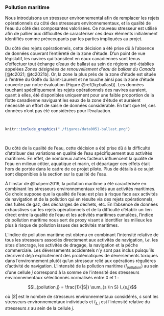 ### Pollution maritime {#pollutionportrait}

Nous introduisons un stresseur environnemental afin de remplacer les rejets opérationnels du côté des stresseurs environnementaux, et la qualité de l'eau du côté des composantes valorisées. Ce nouveau stresseur est utilisé afin de pallier aux difficultés de caractériser ces deux éléments initialement identifiés comme préoccupants par les parties impliquées au projet.

Du côté des rejets opérationnels, cette décision a été prise dû à l'absence de données couvrant l'entièreté de la zone d'étude. D'un point de vue législatif, les navires qui transitent en eaux canadiennes sont tenus d'effectuer tout échange d'eaux de ballast au sein de régions pré-établies appelées *Zones désignées de renouvellement d’eau de ballast du Canada* [@tc2021; @tc2021b]. Or, la zone la plus près de la zone d'étude est située à l'entrée du Golfe du Saint-Laurent et ne touche ainsi pas la zone d'étude couverte par notre évaluation (Figure \@ref(fig:ballast)). Les données touchant spécifiquement les rejets opérationnels des navires auraient, quant à elles, été disponibles uniquement pour une faible proportion de la flotte canadienne naviguant les eaux de la zone d'étude et auraient nécessité un effort de saisie de données considérable. En tant que tel, ces données n'ont pas été considérées pour l'évaluation.

<br/>

```r
knitr::include_graphics("./figures/data0051-ballast.png")
```

<br/>

Du côté de la qualité de l'eau, cette décision a été prise dû à la difficulté d'attribuer des variations en qualité de l'eau spécifiquement aux activités maritimes. En effet, de nombreux autres facteurs influencent la qualité de l'eau en milieux côtier, aquatique et marin, et départager ces effets était hors de portée dans le cadre de ce projet pilote. Plus de détails à ce sujet sont disponibles à la section sur la qualité de l'eau.

À l’instar de @halpern2019, la pollution maritime a été caractérisée en combinant les stresseurs environnementaux reliés aux activités maritimes. Ce choix suppose que la qualité de l'eau est plus à risque face aux activités de navigation et de la pollution qui en résulte via des rejets opérationnels, des fuites de gaz, des décharges de déchets, etc. En l'absence de données exhaustives sur les rejets opérationnels et de la difficulté d'établir un lien direct entre la qualité de l'eau et les activités maritimes cumulées, l'indice de pollution maritime nous sert de proxy visant à identifier les milieux les plus à risque de pollution issues des activités maritimes.

L'indice de pollution maritime est obtenu en combinant l'intensité relative de tous les stresseurs associés directement aux activités de navigation, *i.e.* les sites d'ancrage, les activités de dragage, la navigation et la pêche commerciale. Les déversements accidentels n'y sont pas inclus puisqu'ils décrivent déjà explicitement des problématiques de déversements toxiques dans l'environnement plutôt qu'un stresseur relié aux opérations régulières d'activité de navigation. L'intensité de la pollution maritime ($I_{pollution}$) au sein d'une cellule $j$ correspond à la somme de l'intensité des stresseurs environnementaux sélectionnés normalisés entre 0 et 1 :

$$I_{pollution,j} = \frac{1}{|S|} \sum_{s \in S} I_{s,j}$$

où $|S|$ est le nombre de stresseurs environnementaux considérés, $s$ sont les stresseurs environnementaux individuels et $I_{s,j}$ est l'intensité relative du stresseurs $s$ au sein de la cellule $j$.
